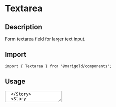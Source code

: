 
<Meta title="Components/Textarea" />

# Textarea

## Description

Form textarea field for larger text input.

## Import

```tsx
import { Textarea } from '@marigold/components';
```

## Usage

<Preview>
  <Story name="Textarea">
    <Textarea placeholder="Placeholder" />
  </Story>
  <Story name="Textarea disabled">
    <Textarea placeholder="Placeholder disabled" disabled />
  </Story>
</Preview>
